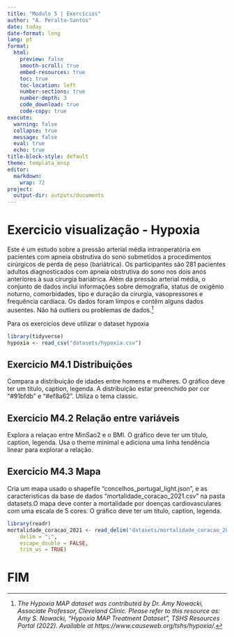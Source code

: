 ```yaml
---
title: "Modulo 5 | Exercícios"
author: "A. Peralta-Santos"
date: today
date-format: long
lang: pt 
format:
  html:
    preview: false
    smooth-scroll: true
    embed-resources: true
    toc: true
    toc-location: left
    number-sections: true
    number-depth: 3
    code_download: true
    code-copy: true
execute:
  warning: false
  collapse: true
  message: false
  eval: true
  echo: true
title-block-style: default
theme: templata_ensp
editor: 
  markdown: 
    wrap: 72
project:
  output-dir: outputs/documents
---
```


# Exercicio visualização - Hypoxia

Este é um estudo sobre a pressão arterial média intraoperatória em
pacientes com apneia obstrutiva do sono submetidos a procedimentos
cirúrgicos de perda de peso (bariátrica). Os participantes são 281
pacientes adultos diagnosticados com apneia obstrutiva do sono nos dois
anos anteriores à sua cirurgia bariátrica. Além da pressão arterial
média, o conjunto de dados inclui informações sobre demografia, status
de oxigênio noturno, comorbidades, tipo e duração da cirurgia,
vasopressores e frequência cardíaca. Os dados foram limpos e contêm
alguns dados ausentes. Não há outliers ou problemas de
dados.[^module_4_exercicios-1]

[^module_4_exercicios-1]: *The Hypoxia MAP dataset was contributed by
    Dr. Amy Nowacki, Associate Professor, Cleveland Clinic. Please refer
    to this resource as: Amy S. Nowacki, “Hypoxia MAP Treatment
    Dataset”, TSHS Resources Portal (2022). Available at
    https://www.causeweb.org/tshs/hypoxia/.*

Para os exercicios deve utilizar o dataset hypoxia

```r
library(tidyverse)
hypoxia <- read_csv("datasets/hypoxia.csv")
```

## Exercicio M4.1 Distribuições

Compara a distribuição de idades entre homens e mulheres. O gráfico deve
ter um título, caption, legenda. A distribuição estar preenchido por cor
"#91bfdb" e "#ef8a62". Utiliza o tema classic.

## Exercicio M4.2 Relação entre variáveis

Explora a relaçao entre MinSao2 e o BMI. O gráfico deve ter um título,
caption, legenda. Usa o theme minimal e adiciona uma linha tendência
linear para explorar a relação.

## Exercicio M4.3 Mapa

Cria um mapa usado o shapefile "concelhos_portugal_light.json", e as caracteristicas da base de
dados "mortalidade_coracao_2021.csv" na pasta datasets.O mapa deve
conter a mortalidade por doenças cardiovasculares com uma escala de 5
cores. O gráfico deve ter um título, caption, legenda.

```r
library(readr)
mortalidade_coracao_2021 <- read_delim("datasets/mortalidade_coracao_2021.csv", 
    delim = ";", 
    escape_double = FALSE, 
    trim_ws = TRUE)
```

# FIM
